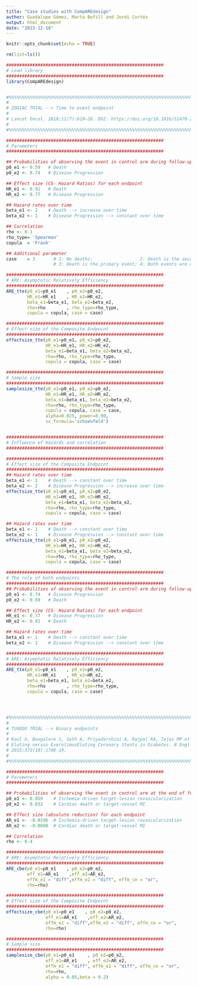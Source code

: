 ---
title: "Case studies with CompAREdesign"
author: Guadalupe Gómez, Marta Bofill and Jordi Cortés
output: html_document
date: "2023-12-18"
---

```{r setup, include=FALSE}
knitr::opts_chunk$set(echo = TRUE)
```

```{=html}
<!-- Google tag (gtag.js) -->
<script async src="https://www.googletagmanager.com/gtag/js?id=G-EGNE926NLF"></script>
<script>
  window.dataLayer = window.dataLayer || [];
  function gtag(){dataLayer.push(arguments);}
  gtag('js', new Date());

  gtag('config', 'G-EGNE926NLF');
</script>
```

```{r}
rm(list=ls())

############################################################
# Load library
############################################################
library(CompAREdesign)


#%%%%%%%%%%%%%%%%%%%%%%%%%%%%%%%%%%%%%%%%%%%%%%%%%%%%%%%%%%%%%%%%%%%%%%%%%%%%%%%%%%%%%%%%%%%%
#                                                                                           %
# ZODIAC TRIAL --> Time to event endpoint                                                   %
#                                                                                           %
# Lancet Oncol. 2010;11(7):619–26. DOI: https://doi.org/10.1016/S1470-2045(10)70132-7.      %
#                                                                                           %
#%%%%%%%%%%%%%%%%%%%%%%%%%%%%%%%%%%%%%%%%%%%%%%%%%%%%%%%%%%%%%%%%%%%%%%%%%%%%%%%%%%%%%%%%%%%%

############################################################
# Parameters
############################################################

## Probabilities of observing the event in control arm during follow-up
p0_e1 <- 0.59   # Death
p0_e2 <- 0.74   # Disease Progression  

## Effect size (CS- Hazard Ratios) for each endpoint
HR_e1 <- 0.91   # Death
HR_e2 <- 0.77   # Disease Progression

## Hazard rates over time
beta_e1 <- 2    # Death --> increase over time
beta_e2 <- 1    # Disease Progression --> constant over time

## Correlation
rho <- 0.1
rho_type= 'Spearman'
copula  = 'Frank'

## Additional parameter
case    = 3       # 1: No deaths;                  2: Death is the secondary event; 
                  # 3: Death is the primary event; 4: Both events are death

############################################################
# ARE: Asymptotic Relatively Efficiency
############################################################
ARE_tte(p0_e1=p0_e1    , p0_e2=p0_e2, 
        HR_e1=HR_e1    , HR_e2=HR_e2, 
        beta_e1=beta_e1, beta_e2=beta_e2,  
        rho=rho        , rho_type=rho_type, 
        copula = copula, case = case) 

############################################################
# Effect size of the Composite Endpoint
############################################################
effectsize_tte(p0_e1=p0_e1, p0_e2=p0_e2, 
               HR_e1=HR_e1, HR_e2=HR_e2, 
               beta_e1=beta_e1, beta_e2=beta_e2, 
               rho=rho, rho_type=rho_type, 
               copula = copula, case = case) 

############################################################
# Sample size
############################################################
samplesize_tte(p0_e1=p0_e1, p0_e2=p0_e2, 
               HR_e1=HR_e1, HR_e2=HR_e2, 
               beta_e1=beta_e1, beta_e2=beta_e2, 
               rho=rho, rho_type=rho_type, 
               copula = copula, case = case, 
               alpha=0.025, power=0.90,
               ss_formula='schoenfeld') 


############################################################
# Influence of Hazards and correlation
############################################################

############################################################
# Effect size of the Composite Endpoint
############################################################
## Hazard rates over time
beta_e1 <- 1    # Death --> constant over time
beta_e2 <- 2    # Disease Progression --> increase over time
effectsize_tte(p0_e1=p0_e1, p0_e2=p0_e2, 
               HR_e1=HR_e1, HR_e2=HR_e2, 
               beta_e1=beta_e1, beta_e2=beta_e2, 
               rho=rho, rho_type=rho_type, 
               copula = copula, case = case) 

## Hazard rates over time
beta_e1 <- 1    # Death --> constant over time
beta_e2 <- 1    # Disease Progression --> constant over time
effectsize_tte(p0_e1=p0_e1, p0_e2=p0_e2, 
               HR_e1=HR_e1, HR_e2=HR_e2, 
               beta_e1=beta_e1, beta_e2=beta_e2, 
               rho=rho, rho_type=rho_type, 
               copula = copula, case = case) 

############################################################
# The role of both endpoints
############################################################
## Probabilities of observing the event in control arm during follow-up
p0_e1 <- 0.74   # Disease Progression
p0_e2 <- 0.59   # Death  

## Effect size (CS- Hazard Ratios) for each endpoint
HR_e1 <- 0.77   # Disease Progression
HR_e2 <- 0.91   # Death

## Hazard rates over time
beta_e1 <- 1    # Death --> constant over time
beta_e2 <- 1    # Disease Progression --> constant over time 

############################################################
# ARE: Asymptotic Relatively Efficiency
############################################################
ARE_tte(p0_e1=p0_e1    , p0_e2=p0_e2, 
        HR_e1=HR_e1    , HR_e2=HR_e2, 
        beta_e1=beta_e1, beta_e2=beta_e2,  
        rho=rho        , rho_type=rho_type, 
        copula = copula, case = case) 




#%%%%%%%%%%%%%%%%%%%%%%%%%%%%%%%%%%%%%%%%%%%%%%%%%%%%%%%%%%%%%%%%%%%%%%%%%%%%%%%%%%%%%%%%%%%%
#                                                                                           %
# TUXEDO TRIAL --> Binary endpoints                                                         %
#                                                                                           %
# Kaul U, Bangalore S, Seth A, Priyadarshini A, Rajpal KA, Tejas MP et al. Paclitaxel-      %
# Eluting versus EverolimusEluting Coronary Stents in Diabetes. N Engl J Med.               %
# 2015;373(18):1709-19.                                                                     %
#                                                                                           %
#%%%%%%%%%%%%%%%%%%%%%%%%%%%%%%%%%%%%%%%%%%%%%%%%%%%%%%%%%%%%%%%%%%%%%%%%%%%%%%%%%%%%%%%%%%%%

############################################################
# Parameters
############################################################

## Probabilities of observing the event in control arm at the end of follow-up
p0_e1 <- 0.059    # Ischemia-driven target-lesion revascularization 
p0_e2 <- 0.032    # Cardiac death or target-vessel MI 

## Effect size (absolute reduction) for each endpoint
AR_e1 <- -0.0196  # Ischemia-driven target-lesion revascularization 
AR_e2 <- -0.0098  # Cardiac death or target-vessel MI

## Correlation
rho <- 0.4

############################################################
# ARE: Asymptotic Relatively Efficiency
############################################################
ARE_cbe(p0_e1=p0_e1    , p0_e2=p0_e2, 
        eff_e1=AR_e1    ,eff_e2=AR_e2, 
        effm_e1 = "diff",effm_e2 = "diff", effm_ce = "or",
        rho=rho) 

############################################################
# Effect size of the Composite Endpoint
############################################################
effectsize_cbe(p0_e1=p0_e1    , p0_e2=p0_e2, 
               eff_e1=AR_e1    ,eff_e2=AR_e2, 
               effm_e1 = "diff",effm_e2 = "diff", effm_ce = "or",
               rho=rho) 

############################################################
# Sample size
############################################################
samplesize_cbe(p0_e1=p0_e1     , p0_e2=p0_e2, 
               eff_e1=AR_e1    , eff_e2=AR_e2, 
               effm_e1 = "diff", effm_e2 = "diff", effm_ce = "or",
               rho=rho,
               alpha = 0.05,beta = 0.2) 

```

